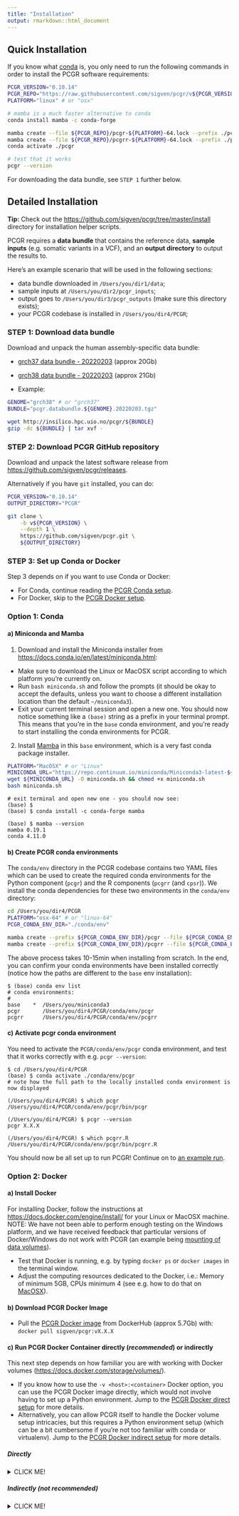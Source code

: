 ```yaml
---
title: "Installation"
output: rmarkdown::html_document
---
```


## Quick Installation

If you know what [conda](https://docs.conda.io/projects/conda/en/latest/user-guide/getting-started.html)
is, you only need to run the following commands in order to install the PCGR
software requirements:

```bash
PCGR_VERSION="0.10.14"
PCGR_REPO="https://raw.githubusercontent.com/sigven/pcgr/v${PCGR_VERSION}/conda/env/lock/"
PLATFORM="linux" # or "osx"

# mamba is a much faster alternative to conda
conda install mamba -c conda-forge

mamba create --file ${PCGR_REPO}/pcgr-${PLATFORM}-64.lock --prefix ./pcgr
mamba create --file ${PCGR_REPO}/pcgrr-${PLATFORM}-64.lock --prefix ./pcgrr
conda activate ./pcgr

# test that it works
pcgr --version
```

For downloading the data bundle, see `STEP 1` further below.

## Detailed Installation

**Tip:** Check out the <https://github.com/sigven/pcgr/tree/master/install>
directory for installation helper scripts.

PCGR requires a __data bundle__ that contains the reference data,
__sample inputs__ (e.g. somatic variants in a VCF), and an
__output directory__ to output the results to.

Here's an example scenario that will be used in the following sections:

- data bundle downloaded in `/Users/you/dir1/data`;
- sample inputs at `/Users/you/dir2/pcgr_inputs`;
- output goes to `/Users/you/dir3/pcgr_outputs` (make sure this directory
  exists);
- your PCGR codebase is installed in `/Users/you/dir4/PCGR`;

### STEP 1: Download data bundle

Download and unpack the human assembly-specific data bundle:

- [grch37 data bundle - 20220203](http://insilico.hpc.uio.no/pcgr/pcgr.databundle.grch37.20220203.tgz) (approx 20Gb)
- [grch38 data bundle - 20220203](http://insilico.hpc.uio.no/pcgr/pcgr.databundle.grch38.20220203.tgz) (approx 21Gb)

- Example:

```bash
GENOME="grch38" # or "grch37"
BUNDLE="pcgr.databundle.${GENOME}.20220203.tgz"

wget http://insilico.hpc.uio.no/pcgr/${BUNDLE}
gzip -dc ${BUNDLE} | tar xvf -
```

### STEP 2: Download PCGR GitHub repository

Download and unpack the latest software release from <https://github.com/sigven/pcgr/releases>.

Alternatively if you have `git` installed, you can do:

```bash
PCGR_VERSION="0.10.14"
OUTPUT_DIRECTORY="PCGR"

git clone \
    -b v${PCGR_VERSION} \
    --depth 1 \
    https://github.com/sigven/pcgr.git \
    ${OUTPUT_DIRECTORY}
```

### STEP 3: Set up Conda or Docker

Step 3 depends on if you want to use Conda or Docker:

- For Conda, continue reading the [PCGR Conda setup](#condasetup).
- For Docker, skip to the [PCGR Docker setup](#dockersetup).

<a name="condasetup"></a>

### Option 1: Conda

#### a) Miniconda and Mamba

1. Download and install the Miniconda installer from <https://docs.conda.io/en/latest/miniconda.html>:
  - Make sure to download the Linux or MacOSX script according to which platform you're currently on.
  - Run `bash miniconda.sh` and follow the prompts (it should be okay to accept the defaults, unless you want to choose a different
    installation location than the default `~/miniconda3`).
  - Exit your current terminal session and open a new one. You should now notice something like a `(base)` string as a
    prefix in your terminal prompt. This means that you're in the `base` conda environment, and you're ready to start
    installing the conda environments for PCGR.
2. Install [Mamba](https://github.com/mamba-org/mamba) in this `base`
  environment, which is a very fast conda package installer.

```bash
PLATFORM="MacOSX" # or "Linux"
MINICONDA_URL="https://repo.continuum.io/miniconda/Miniconda3-latest-${PLATFORM}-x86_64.sh"
wget ${MINICONDA_URL} -O miniconda.sh && chmod +x miniconda.sh
bash miniconda.sh
```

```text
# exit terminal and open new one - you should now see:
(base) $
(base) $ conda install -c conda-forge mamba

(base) $ mamba --version
mamba 0.19.1
conda 4.11.0
```

#### b) Create PCGR conda environments

The `conda/env` directory in the PCGR codebase contains two YAML files which
can be used to create the required conda environments for the Python component
(`pcgr`) and the R components (`pcgrr` (and `cpsr`)). We install the conda
dependencies for these two environments in the `conda/env` directory:

```bash
cd /Users/you/dir4/PCGR
PLATFORM="osx-64" # or "linux-64"
PCGR_CONDA_ENV_DIR="./conda/env"

mamba create --prefix ${PCGR_CONDA_ENV_DIR}/pcgr --file ${PCGR_CONDA_ENV_DIR}/env/lock/pcgr-${PLATFORM}.lock
mamba create --prefix ${PCGR_CONDA_ENV_DIR}/pcgrr --file ${PCGR_CONDA_ENV_DIR}/env/lock/pcgrr-${PLATFORM}.lock
```

The above process takes 10-15min when installing from scratch. In the end, you
can confirm your conda environments have been installed correctly (notice how
the paths are different to the `base` env installation):

```text
$ (base) conda env list
# conda environments:
#
base    *  /Users/you/miniconda3
pcgr       /Users/you/dir4/PCGR/conda/env/pcgr
pcgrr      /Users/you/dir4/PCGR/conda/env/pcgrr
```

#### c) Activate pcgr conda environment

You need to activate the `PCGR/conda/env/pcgr` conda environment, and test that it works
correctly with e.g. `pcgr --version`:

```text
$ cd /Users/you/dir4/PCGR
(base) $ conda activate ./conda/env/pcgr
# note how the full path to the locally installed conda environment is now displayed

(/Users/you/dir4/PCGR) $ which pcgr
/Users/you/dir4/PCGR/conda/env/pcgr/bin/pcgr

(/Users/you/dir4/PCGR) $ pcgr --version
pcgr X.X.X

(/Users/you/dir4/PCGR) $ which pcgrr.R
/Users/you/dir4/PCGR/conda/env/pcgr/bin/pcgrr.R
```

You should now be all set up to run PCGR! Continue on to [an example run](running.html#example-run).

<a name="dockersetup"></a>

### Option 2: Docker

#### a) Install Docker

For installing Docker, follow the instructions at <https://docs.docker.com/engine/install/>
for your Linux or MacOSX machine. NOTE: We have not been able to perform enough
testing on the Windows platform, and we have received feedback that particular
versions of Docker/Windows do not work with PCGR (an example being [mounting of data volumes](https://github.com/docker/toolbox/issues/607)).

- Test that Docker is running, e.g. by typing `docker ps` or `docker images`
  in the terminal window.
- Adjust the computing resources dedicated to the Docker, i.e.: Memory of
  minimum 5GB, CPUs minimum 4 (see e.g. how to do that on
  [MacOSX](https://docs.docker.com/desktop/mac/)).

#### b) Download PCGR Docker Image

- Pull the [PCGR Docker image](https://hub.docker.com/r/sigven/pcgr/tags) from
  DockerHub (approx 5.7Gb) with: `docker pull sigven/pcgr:vX.X.X`

#### c) Run PCGR Docker Container directly (_recommended_) or indirectly

This next step depends on how familiar you are with working with Docker volumes
(<https://docs.docker.com/storage/volumes/>).

- If you know how to use the `-v <host>:<container>` Docker option, you can
  use the PCGR Docker image directly, which would not involve
  having to set up a Python environment.
  Jump to the [PCGR Docker direct setup](#dockerdirectsetup) for more details.
- Alternatively, you can allow PCGR itself to handle the Docker volume setup
  intricacies, but this requires a Python environment setup (which can be a bit
  cumbersome if you're not too familiar with conda or virtualenv).
  Jump to the [PCGR Docker indirect setup](#dockerindirectsetup) for more details.

<a name="dockerdirectsetup"></a>

##### Directly

<details>

<summary>CLICK ME!</summary>

You'll need to map your PCGR inputs to Docker container paths. For example, say
you have the input VCF `sampleX.vcf.gz` stored in the
directory `/Users/you/project1`. You would need to supply Docker with a
`--volume` (or `-v`) option mapping the directory of that VCF with
a directory inside the Docker container, e.g. `/home/input_vcf_dir`.
That would become: `-v /Users/you/project1:/home/input_vcf_dir`
(note the `:` separating your directory from the container's directory).

Then your command would look something like this:

```bash
docker container run -it --rm \
    -v /Users/you/dir1/data:/root/pcgr_data \
    -v /Users/you/dir2/pcgr_inputs:/root/pcgr_inputs \
    -v /Users/you/dir3/pcgr_outputs:/root/pcgr_outputs \
    sigven/pcgr:v0.9.4 \
    pcgr \
      --input_vcf "/root/pcgr_inputs/tumor_sample.BRCA.vcf.gz" \
      --pcgr_dir "/root/pcgr_data" \
      --output_dir "/root/pcgr_outputs" \
      --genome_assembly "grch38" \
      --sample_id "SampleB" \
      --assay "WGS" \
      --vcf2maf \
      --no_docker
```

- Note the `--no_docker` option in the above command. Since you're running that
  command _directly_ inside the container, you need to use that option to bypass
  the _indirect_ Docker PCGR run.
- Also note the path mappings. You're using the _container_ paths in the
  command, not the _host_ (your machine's) paths.

</details>

<a name="dockerindirectsetup"></a>

##### Indirectly (not recommended)

<details>

<summary>CLICK ME!</summary>

Install the PCGR Python component on your local machine. Only requirement is
Python > 3.6. We would _strongly_ advise to install it in a virtual Python
environment with conda (or virtualenv) (read the previous sections for how to
install conda). Or else it will (probably) use your
system's default Python and you'll end up in a situation like <https://xkcd.com/1987/>.
Here's an example using conda/mamba, with only Python 3.7 as a dependency:

```bash
(base) $ mamba create -n pcgr_docker_env -c conda-forge python=3.7
(base) $ conda activate pcgr_docker_env

(pcgr_docker_env) $ which python
/Users/you/miniconda3/envs/pcgr_docker_env/bin/python
(pcgr_docker_env) $ cd /Users/you/dir4/PCGR

(pcgr_docker_env) $ pip install -e .
Obtaining file:///Users/you/dir4/PCGR
  Preparing metadata (setup.py) ... done
Installing collected packages: pcgr
  Running setup.py develop for pcgr
Successfully installed pcgr-X.X.X

(pcgr_docker_env) $ which pcgr
/Users/you/miniconda3/envs/pcgr_docker/bin/pcgr
(pcgr_docker_env) $ pcgr --version
pcgr X.X.X
```

You should now be all set up to run PCGR from within that `pcgr_docker_env`
conda environment! Here's an example command:

```bash
(pcgr_docker_env) $ pcgr \
  --input_vcf "/Users/you/dir1/tumor_sample.BRCA.vcf.gz" \
  --pcgr_dir "/Users/you/dir2/data" \
  --output_dir "/Users/you/dir3/pcgr_outputs" \
  --genome_assembly "grch38" \
  --sample_id "SampleB" \
  --assay "WGS"
```

- Note that we do not specify the `--no_docker` option. PCGR will
  automatically look for the more recent Docker container on your
  machine, and then run the above command inside it _indirectly_.
- Also note the path mappings. You're using the actual _host_ (your machine's)
  paths, not the _container_ paths.

</details>
